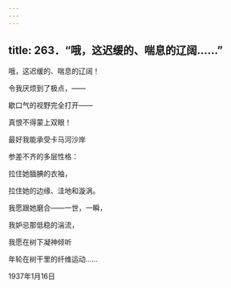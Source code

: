 ```yaml
---
---
---
```

title: 263．“哦，这迟缓的、喘息的辽阔……”
---




哦，这迟缓的、喘息的辽阔！

令我厌烦到了极点，——

歇口气的视野完全打开——

真恨不得蒙上双眼！

最好我能承受卡马河沙岸

参差不齐的多层性格：

拉住她腼腆的衣袖，

拉住她的边缘、洼地和漩涡。

我愿跟她磨合——一世，一瞬，

我妒忌那低稳的湍流，

我愿在树下凝神倾听

年轮在树干里的纤维运动……

1937年1月16日